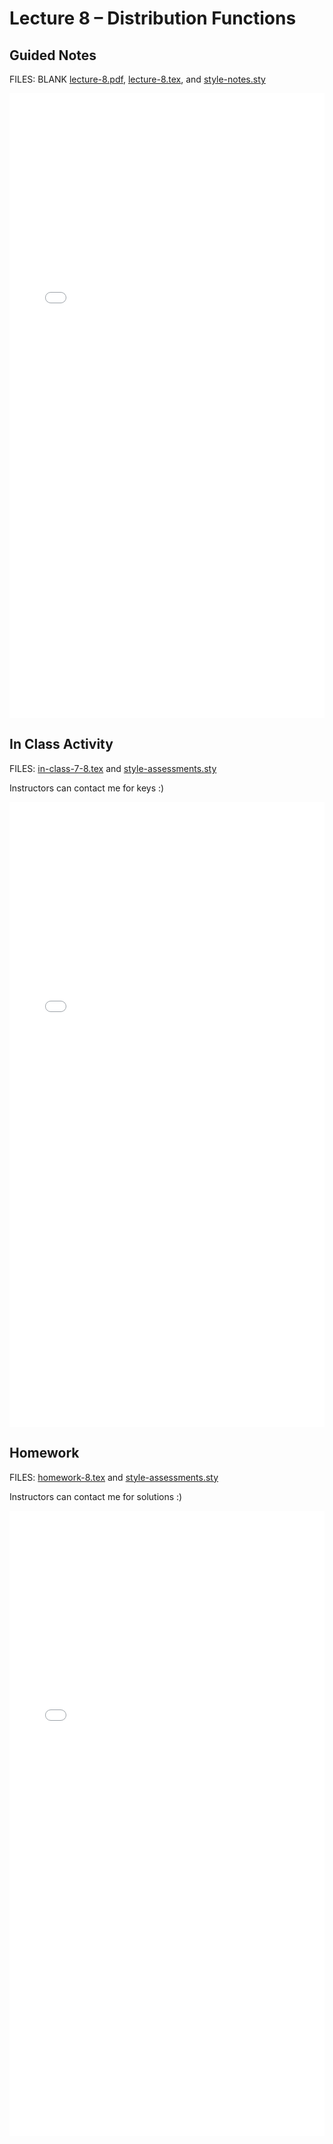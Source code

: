 # Lecture 8 -- Distribution Functions {.unnumbered}

## Guided Notes

FILES: BLANK [lecture-8.pdf](https://github.com/coltongearhart/math320/blob/main/lectures/lecture-8.pdf), [lecture-8.tex](https://github.com/coltongearhart/math320/blob/main/lectures/lecture-8.tex), and [style-notes.sty](https://github.com/coltongearhart/math320/blob/main/lectures/style-notes.sty)

<embed src="lectures/lecture-8-COMPLETED.pdf" type="application/pdf" width="100%" height="1000px"></embed>

## In Class Activity

FILES: [in-class-7-8.tex](https://github.com/coltongearhart/math320/blob/main/assessments/in-class-7-8.tex) and [style-assessments.sty](https://github.com/coltongearhart/math320/blob/main/assessments/style-assessments.sty)

Instructors can contact me for keys :)

<embed src="assessments/in-class-7-8.pdf" type="application/pdf" width="100%" height="1000px"></embed>

## Homework

FILES: [homework-8.tex](https://github.com/coltongearhart/math320/blob/main/assessments/homework-8.tex) and [style-assessments.sty](https://github.com/coltongearhart/math320/blob/main/assessments/style-assessments.sty)

Instructors can contact me for solutions :)

<embed src="assessments/homework-8.pdf" type="application/pdf" width="100%" height="1000px"></embed>